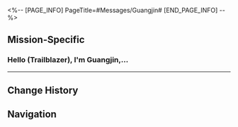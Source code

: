 <%-- [PAGE_INFO]
PageTitle=#Messages/Guangjin#
[END_PAGE_INFO] --%>
{{Messages Infobox
|id        = 92
|image     = NPC Guangjin Icon.png
|type      = NPC
|sender    = Guangjin
|signature = 
|faction   = The Xianzhou Luofu
}}

==Mission-Specific==
===Hello (Trailblazer), I'm Guangjin,...===
{{Messages
|start_condition = 
|text =
:'''Guangjin:''' Hello (Trailblazer), I'm Guangjin, a Realm-Keeping Commission orderly for the Scalegorge Waterscape delve
:'''Guangjin:''' I've heard a lot about you from the Exalting Sanctum's Realm-Keeping Commission and got your contact details from them
:{Choice} Looking for me again?
::'''(Trailblazer):''' You want me for something again?
::'''Guangjin:''' ...Yes. Looks like you've got plenty of experience of this and saw this coming.
:{Choice} Am I in trouble?
::'''(Trailblazer):''' Why is the Realm-Keeping Commission after me? Am I in trouble?
::'''Guangjin:''' Don't worry. I just have something for you
:'''Guangjin:''' Recently we got reports that some civilians have entered an unknown area and encountered monsters that can become invisible
:{Choice} It's Vidyadhara cloudhymn?
:'''(Trailblazer):''' I know the cloudhymn magic of the Vidyadhara can conceal their form. That's not it, right?
:'''Guangjin:''' I didn't think you'd be so familiar with the Vidyadhara cloudhymn magic. That makes it much easier for me to explain what's going on
:'''Guangjin:''' I'm a Vidyadhara myself. What's happening here is similar to cloudhymn magic, but not completely identical
:'''Guangjin:''' It's hard to explain everything over text. Let's meet face-to-face
:'''Guangjin:''' Come whenever you have the time. I'll be at the Healer's Market in the Alchemy Commission
;{Accepted Mission: Wraiths of Mirage}
}}
----

==Change History==
{{Change History|1.3}}

==Navigation==
{{Messages Navbox}}